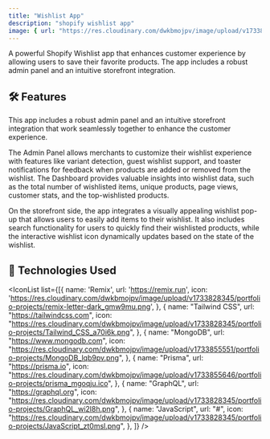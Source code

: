 ```yaml
---
title: "Wishlist App"
description: "shopify wishlist app"
image: { url: "https://res.cloudinary.com/dwkbmojpv/image/upload/v1733826549/portfolio-projects/wishlist-storefront_k8j9ij.png", width: 1200, height: 600 }
---
```



A powerful Shopify Wishlist app that enhances customer experience by allowing users to save their favorite products. The app includes a robust admin panel and an intuitive storefront integration.


## 🛠 Features

This app includes a robust admin panel and an intuitive storefront integration that work seamlessly together to enhance the customer experience.

The Admin Panel allows merchants to customize their wishlist experience with features like variant detection, guest wishlist support, and toaster notifications for feedback when products are added or removed from the wishlist. The Dashboard provides valuable insights into wishlist data, such as the total number of wishlisted items, unique products, page views, customer stats, and the top-wishlisted products.

On the storefront side, the app integrates a visually appealing wishlist pop-up that allows users to easily add items to their wishlist. It also includes search functionality for users to quickly find their wishlisted products, while the interactive wishlist icon dynamically updates based on the state of the wishlist.

## 🚀 Technologies Used

<IconList list={[{
  name: 'Remix',
  url: 'https://remix.run',
  icon: 'https://res.cloudinary.com/dwkbmojpv/image/upload/v1733828345/portfolio-projects/remix-letter-dark_gmw9mu.png',
},
{
  name: "Tailwind CSS",
  url: "https://tailwindcss.com",
  icon: "https://res.cloudinary.com/dwkbmojpv/image/upload/v1733828345/portfolio-projects/Tailwind_CSS_a70i6k.png",
},
{
  name: "MongoDB",
  url: "https://www.mongodb.com",
  icon: "https://res.cloudinary.com/dwkbmojpv/image/upload/v1733855551/portfolio-projects/MongoDB_lqb9pv.png",
},
{
  name: "Prisma",
  url: "https://prisma.io",
  icon: "https://res.cloudinary.com/dwkbmojpv/image/upload/v1733855646/portfolio-projects/prisma_mgoqju.ico",
},
{
  name: "GraphQL",
  url: "https://graphql.org",
  icon: "https://res.cloudinary.com/dwkbmojpv/image/upload/v1733828345/portfolio-projects/GraphQL_wi2l8h.png",
},
{
  name: "JavaScript",
  url: "#",
  icon: "https://res.cloudinary.com/dwkbmojpv/image/upload/v1733828345/portfolio-projects/JavaScript_zt0msl.png",
},
]} />